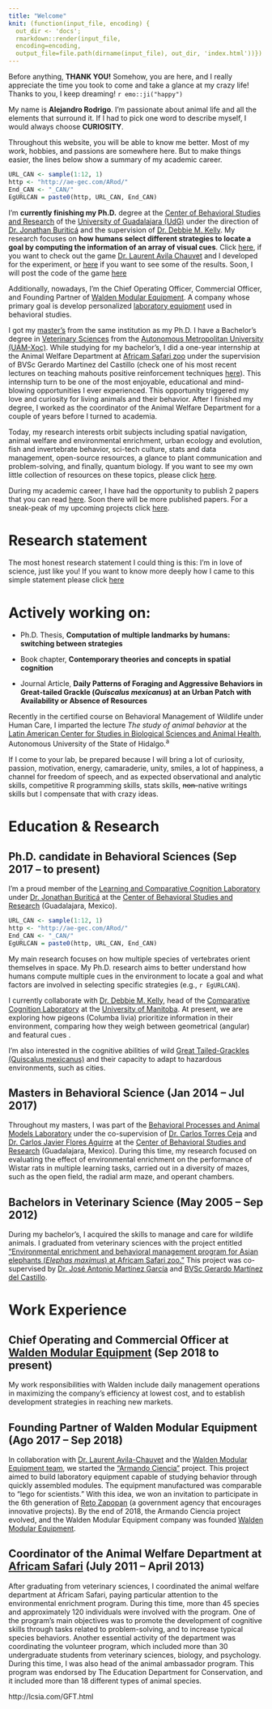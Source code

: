 ```yaml
---
title: "Welcome"
knit: (function(input_file, encoding) {
  out_dir <- 'docs';
  rmarkdown::render(input_file,
  encoding=encoding,
  output_file=file.path(dirname(input_file), out_dir, 'index.html'))})
---
```



<!-- This page should contain a brief version of your CCV, include only the important stuff, and add links to every specific area. -->

Before anything, **THANK YOU!** Somehow, you are here, and I really appreciate the time you took to come and take a glance at my crazy life! Thanks to you, I keep dreaming! `r emo::ji("happy")`

My name is **Alejandro Rodrigo**. I'm passionate about animal life and all the elements that surround it. If I had to pick one word to describe myself, I would always choose **CURIOSITY**.  

<!-- ![](Images\Ale\Alejandro_Africam.jpg) -->
Throughout this website, you will be able to know me better. Most of my work, hobbies, and passions are somewhere here. But to make things easier, the lines below show a summary of my academic career. 

```r
URL_CAN <- sample(1:12, 1)
http <- "http://ae-gec.com/ARod/"
End_CAN <- "_CAN/"
EgURLCAN = paste0(http, URL_CAN, End_CAN)
```

I'm **currently finishing my Ph.D.** degree at the [Center of Behavioral Studies and Research](http://ceic.cucba.udg.mx/) of the [University of Guadalajara (UdG)](http://www.udg.mx/) under the direction of [Dr. Jonathan Buriticá](https://scholar.google.com.mx/citations?user=GsHQSMIAAAAJ&hl=en&oi=ao) and the supervision of [Dr. Debbie M. Kelly](http://home.cc.umanitoba.ca/~kellyd/index.html). My research focuses on **how humans select different strategies to locate a goal by computing the information of an array of visual cues**. Click [here](`r EgURLCAN`), if you want to check out the game [Dr. Laurent Avila Chauvet](http://lcsia.com/CVU.html) and I developed for the experiment, or [here](under-construction.html) if you want to see some of the results. <!--add a link to a preliminary presentation with results--> Soon, I will post the code of the game [here](under-construction.html)<!--Add a link to the developed/open source apps -->

Additionally, nowadays, I'm the Chief Operating Officer, Commercial Officer, and Founding Partner of [Walden Modular Equipment](http://walden-me.com/). A company whose primary goal is develop personalized [laboratory equipment](http://walden-me.com/page1.html) used in behavioral studies. <!--add a link in Walden website to Walden presentations and place the link here-->

I got my [master's](http://ceic.cucba.udg.mx/Docencia/maestria-en-ciencia-del-comportamiento) from the same institution as my Ph.D. I have a Bachelor's degree in [Veterinary Sciences](http://www2.xoc.uam.mx/oferta-educativa/divisiones/cbs/licenciaturas-posgrados/pplic/mvz/) from the [Autonomous Metropolitan University (UAM-Xoc)](https://www.xoc.uam.mx/). While studying for my bachelor's, I did a one-year internship at the Animal Welfare Department at [Africam Safari zoo](https://africamsafari.com/) under the supervision of BVSc Gerardo Martinez del Castillo (check one of his most recent lectures on teaching mahouts positive reinforcement techniques [here](https://www.helpingelephants.org/7832-2/under-construction.html)).<!--add a link to Gerardo's work--> This internship turn to be one of the most enjoyable, educational and mind-blowing opportunities I ever experienced. This opportunity triggered my love and curiosity for living animals and their behavior. After I finished my degree, I worked as the coordinator of the Animal Welfare Department for a couple of years before I turned to academia. 

Today, my research interests orbit subjects including spatial navigation, animal welfare and environmental enrichment, urban ecology and evolution, fish and invertebrate behavior, sci-tech culture, stats and data management, open-source resources, a glance to plant communication and problem-solving, and finally, quantum biology. If you want to see my own little collection of resources on these topics, please click [here](resources.html).

During my academic career, I have had the opportunity to publish 2 papers that you can read [here](publications.html). Soon there will be more published papers. For a sneak-peak of my upcoming projects click [here](projects.html). 

 
# Research statement 
<!--Insert research statement -->
The most honest research statement I could thing is this: I'm in love of science, just like you!
If you want to know more deeply how I came to this simple statement please click [here](research-statement.html)

# Actively working on:

- Ph.D. Thesis, **Computation of multiple landmarks by humans: switching between strategies**   

- Book chapter, **Contemporary theories and concepts in spatial cognition**  

- Journal Article, **Daily Patterns of Foraging and Aggressive Behaviors in Great-tailed Grackle (_Quiscalus mexicanus_) at an Urban Patch with Availability or Absence of Resources**  

Recently in the certified course on Behavioral Management of Wildlife under Human Care, I imparted the lecture  _The study of animal behavior_ at the [Latin American Center for Studies in Biological Sciences and Animal Health](https://www.celebios.com/manejo-conductual-fauna), Autonomous University of the State of Hidalgo.^a^

<!--Finally, what you can do once you come to my faculty, meaning show what you do and what you might do in the future-->

If I come to your lab, be prepared because I will bring a lot of curiosity, passion, motivation, energy, camaraderie, unity, smiles, a lot of happiness, a channel for freedom of speech, and as expected observational and analytic skills, competitive R programming skills, stats skills, ~~non-~~native writings skills but I compensate that with crazy ideas.     

# Education & Research

## Ph.D. candidate in Behavioral Sciences (Sep 2017 – to present)

I'm a proud member of the [Learning and Comparative Cognition Laboratory](http://ceic.cucba.udg.mx/Investigacion/laboratorios?id=14) under [Dr. Jonathan Buriticá](https://scholar.google.com.mx/citations?user=GsHQSMIAAAAJ&hl=en&oi=ao) at the [Center of Behavioral Studies and Research](http://ceic.cucba.udg.mx/) (Guadalajara, Mexico).

```r
URL_CAN <- sample(1:12, 1)
http <- "http://ae-gec.com/ARod/"
End_CAN <- "_CAN/"
EgURLCAN = paste0(http, URL_CAN, End_CAN)
```

My main research focuses on how multiple species of vertebrates orient themselves in space. My Ph.D. research aims to better understand how humans compute multiple cues in the environment to locate a goal and what factors are involved in selecting specific strategies (e.g., `r EgURLCAN`).

I currently collaborate with [Dr. Debbie M. Kelly](https://scholar.google.com.mx/citations?user=uDyW650AAAAJ&hl=en&oi=sra), head of the [Comparative Cognition Laboratory](http://home.cc.umanitoba.ca/~kellyd/) at the [University of Manitoba](https://umanitoba.ca/). At present, we are exploring how pigeons (Columba livia) prioritize information in their environment, comparing how they weigh between geometrical (angular) and featural cues <!--add reference to tab projects-->.

I'm also interested in the cognitive abilities of wild [Great Tailed-Grackles (Quiscalus mexicanus)](https://www.researchgate.net/publication/328890026_Time_Patterns_of_Foraging_Behaviors_in_Great-tailed_grackle_Quiscallus_mexicanus_at_an_Urban_Patch) <!--add reference to tab projects--> and their capacity to adapt to hazardous environments, such as cities.

<!-- Add more projects-->

## Masters in Behavioral Science (Jan 2014 – Jul 2017)

Throughout my masters, I was part of the [Behavioral Processes and Animal Models Laboratory](http://ceic.cucba.udg.mx/Investigacion/laboratorios?id=11) under the co-supervision of [Dr. Carlos Torres Ceja](https://scholar.google.es/citations?hl=es&user=StKMQD0AAAAJ&view_op=list_works&sortby=pubdate) and [Dr. Carlos Javier Flores Aguirre](https://scholar.google.es/citations?user=si0XbfIAAAAJ&hl=es&oi=ao) at the [Center of Behavioral Studies and Research](http://ceic.cucba.udg.mx/) (Guadalajara, Mexico). During this time, my research focused on evaluating the effect of environmental enrichment on the performance of Wistar rats in multiple learning tasks, carried out in a diversity of mazes, such as the open field, the radial arm maze, and operant chambers.<!--add reference to tab projects-->

## Bachelors in Veterinary Science (May 2005 – Sep 2012)

During my bachelor's, I acquired the skills to manage and care for wildlife animals. I graduated from veterinary sciences with the project entitled ["Environmental enrichment and behavioral management program for Asian elephants (_Elephas maximus_) at Africam Safari zoo."](https://biblioteca.xoc.uam.mx/reporte_ss.html?id_documento=4643&fecha=20120917&archivo=0005067egmj.pdf&bibliografico=141852) This project was co-supervised by [Dr. José Antonio Martínez García](https://sia.xoc.uam.mx/sia/profesor_investigador/resp.php?index=26263) and [BVSc Gerardo Martínez del Castillo](https://www.linkedin.com/in/gerardo-martinez-del-castillo-121b88114/).

# Work Experience

## Chief Operating and Commercial Officer at [Walden Modular Equipment](http://walden-me.com/) (Sep 2018 to present)

My work responsibilities with Walden include daily management operations in maximizing the company's efficiency at lowest cost, and to establish development strategies in reaching new markets.

## Founding Partner of Walden Modular Equipment (Ago 2017 – Sep 2018)

In collaboration with [Dr. Laurent Avila-Chauvet](http://lcsia.com/CVU.html) and the [Walden Modular Equipment team](http://walden-me.com/index.html), we started the ["Armando Ciencia"](https://www.zapopan.gob.mx/egresan-79-proyectos-de-la-sexta-generacion-del-programa-reto-zapopan/) project. This project aimed to build laboratory equipment capable of studying behavior through quickly assembled modules. The equipment manufactured was comparable to "lego for scientists." With this idea, we won an invitation to participate in the 6th generation of [Reto Zapopan](https://www.retozapopan.com.mx/) (a government agency that encourages innovative projects). By the end of 2018, the Armando Ciencia project evolved, and the Walden Modular Equipment company was founded [Walden Modular Equipment](http://walden-me.com/).

## Coordinator of the Animal Welfare Department at [Africam Safari](https://africamsafari.com/) (July 2011 – April 2013)

After graduating from veterinary sciences, I coordinated the animal welfare department at Africam Safari, paying particular attention to the environmental enrichment program. During this time, more than 45 species and approximately 120 individuals were involved with the program. One of the program's main objectives was to promote the development of cognitive skills through tasks related to problem-solving, and to increase typical species behaviors. Another essential activity of the department was coordinating the volunteer program, which included more than 30 undergraduate students from veterinary sciences, biology, and psychology.
During this time, I was also head of the animal ambassador program. This program was endorsed by The Education Department for Conservation, and it included more than 18 different types of animal species. 


http://lcsia.com/GFT.html